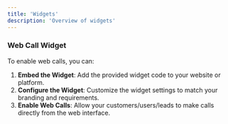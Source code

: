 ```yaml
---
title: 'Widgets'
description: 'Overview of widgets'
---
```





### Web Call Widget

To enable web calls, you can:

1. **Embed the Widget**: Add the provided widget code to your website or platform.
2. **Configure the Widget**: Customize the widget settings to match your branding and requirements.
3. **Enable Web Calls**: Allow your customers/users/leads to make calls directly from the web interface.
